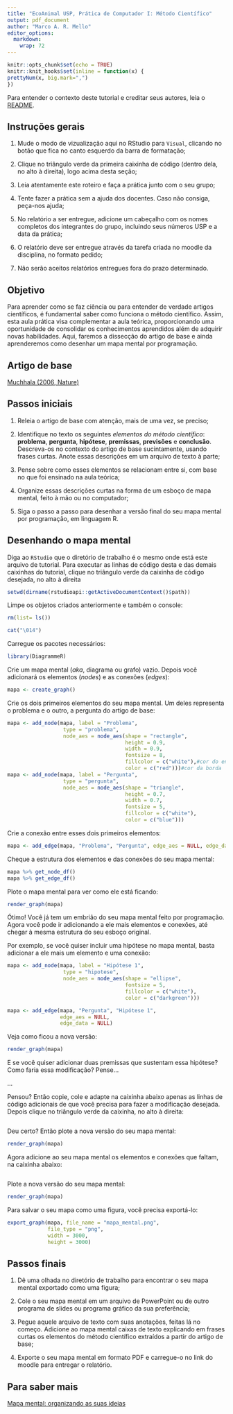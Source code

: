 ```yaml
---
title: "EcoAnimal USP, Prática de Computador I: Método Científico"
output: pdf_document
author: "Marco A. R. Mello"
editor_options: 
  markdown: 
    wrap: 72
---
```


```r
knitr::opts_chunk$set(echo = TRUE)
knitr::knit_hooks$set(inline = function(x) {
prettyNum(x, big.mark=",")
})
```

Para entender o contexto deste tutorial e creditar seus autores, leia o
[README](https://github.com/marmello77/EcoAnimal/blob/main/README.md).

## Instruções gerais

1.  Mude o modo de vizualização aqui no RStudio para `Visual`, clicando
    no botão que fica no canto esquerdo da barra de formatação;

2.  Clique no triângulo verde da primeira caixinha de código (dentro
    dela, no alto à direita), logo acima desta seção;

3.  Leia atentamente este roteiro e faça a prática junto com o seu
    grupo;

4.  Tente fazer a prática sem a ajuda dos docentes. Caso não consiga,
    peça-nos ajuda;

5.  No relatório a ser entregue, adicione um cabeçalho com os nomes
    completos dos integrantes do grupo, incluindo seus números USP e a
    data da prática;

6.  O relatório deve ser entregue através da tarefa criada no moodle da
    disciplina, no formato pedido;

7.  Não serão aceitos relatórios entregues fora do prazo determinado.

## **Objetivo**

Para aprender como se faz ciência ou para entender de verdade artigos
científicos, é fundamental saber como funciona o método científico.
Assim, esta aula prática visa complementar a aula teórica,
proporcionando uma oportunidade de consolidar os conhecimentos
aprendidos além de adquirir novas habilidades. Aqui, faremos a dissecção
do artigo de base e ainda aprenderemos como desenhar um mapa mental por
programação.

## Artigo de base

[Muchhala (2006, Nature)](https://doi.org/10.1038/444701a)

## **Passos iniciais**

1.  Releia o artigo de base com atenção, mais de uma vez, se preciso;

2.  Identifique no texto os seguintes *elementos do método científico*:
    **problema**, **pergunta**, **hipótese**, **premissas**,
    **previsões** e **conclusão**. Descreva-os no contexto do artigo de
    base sucintamente, usando frases curtas. Anote essas descrições em
    um arquivo de texto à parte;

3.  Pense sobre como esses elementos se relacionam entre si, com base no
    que foi ensinado na aula teórica;

4.  Organize essas descrições curtas na forma de um esboço de mapa
    mental, feito à mão ou no computador;

5.  Siga o passo a passo para desenhar a versão final do seu mapa mental
    por programação, em linguagem R.

## Desenhando o mapa mental

Diga ao `RStudio` que o diretório de trabalho é o mesmo onde está este
arquivo de tutorial. Para executar as linhas de código desta e das
demais caixinhas do tutorial, clique no triângulo verde da caixinha de
código desejada, no alto à direita

```r
setwd(dirname(rstudioapi::getActiveDocumentContext()$path))
```

Limpe os objetos criados anteriormente e também o console:

```r
rm(list= ls())

cat("\014")  
```

Carregue os pacotes necessários:

```r
library(DiagrammeR)
```

Crie um mapa mental (*aka*, diagrama ou grafo) vazio. Depois você
adicionará os elementos (*nodes*) e as conexões (*edges*):

```r
mapa <- create_graph()
```

Crie os dois primeiros elementos do seu mapa mental. Um deles representa
o problema e o outro, a pergunta do artigo de base:

```r
mapa <- add_node(mapa, label = "Problema",
                  type = "problema",
                  node_aes = node_aes(shape = "rectangle",
                                      height = 0.9,
                                      width = 0.9,
                                      fontsize = 8,
                                      fillcolor = c("white"),#cor do enchimento
                                      color = c("red")))#cor da borda
mapa <- add_node(mapa, label = "Pergunta", 
                  type = "pergunta",
                  node_aes = node_aes(shape = "triangle",
                                      height = 0.7,
                                      width = 0.7,
                                      fontsize = 5,
                                      fillcolor = c("white"),
                                      color = c("blue")))
```

Crie a conexão entre esses dois primeiros elementos:

```r
mapa <- add_edge(mapa, "Problema", "Pergunta", edge_aes = NULL, edge_data = NULL)

```

Cheque a estrutura dos elementos e das conexões do seu mapa mental:

```r
mapa %>% get_node_df()
mapa %>% get_edge_df()

```

Plote o mapa mental para ver como ele está ficando:

```r
render_graph(mapa)

```

Ótimo! Você já tem um embrião do seu mapa mental feito por programação.
Agora você pode ir adicionando a ele mais elementos e conexões, até
chegar à mesma estrutura do seu esboço original.

Por exemplo, se você quiser incluir uma hipótese no mapa mental, basta
adicionar a ele mais um elemento e uma conexão:

```r
mapa <- add_node(mapa, label = "Hipótese 1",
                  type = "hipotese",
                  node_aes = node_aes(shape = "ellipse",
                                      fontsize = 5,
                                      fillcolor = c("white"),
                                      color = c("darkgreen")))

mapa <- add_edge(mapa, "Pergunta", "Hipótese 1",
                 edge_aes = NULL,
                 edge_data = NULL)

```

Veja como ficou a nova versão:

```r
render_graph(mapa)

```

E se você quiser adicionar duas premissas que sustentam essa hipótese?
Como faria essa modificação? Pense...

...

Pensou? Então copie, cole e adapte na caixinha abaixo apenas as linhas
de código adicionais de que você precisa para fazer a modificação
desejada. Depois clique no triângulo verde da caixinha, no alto à
direita:

```r

```

Deu certo? Então plote a nova versão do seu mapa mental:

```r
render_graph(mapa)

```

Agora adicione ao seu mapa mental os elementos e conexões que faltam, na
caixinha abaixo:

```r

```

Plote a nova versão do seu mapa mental:

```r
render_graph(mapa)

```

Para salvar o seu mapa como uma figura, você precisa exportá-lo:

```r
export_graph(mapa, file_name = "mapa_mental.png",
             file_type = "png",
             width = 3000,
             height = 3000)
```

## Passos finais

1.  Dê uma olhada no diretório de trabalho para encontrar o seu mapa
    mental exportado como uma figura;

2.  Cole o seu mapa mental em um arquivo de PowerPoint ou de outro
    programa de slides ou programa gráfico da sua preferência;

3.  Pegue aquele arquivo de texto com suas anotações, feitas lá no
    começo. Adicione ao mapa mental caixas de texto explicando em frases
    curtas os elementos do método científico extraídos a partir do
    artigo de base;

4.  Exporte o seu mapa mental em formato PDF e carregue-o no link do
    moodle para entregar o relatório.

## Para saber mais

[Mapa mental: organizando as suas
ideias](https://marcoarmello.wordpress.com/2015/04/15/mapasmentais/)
